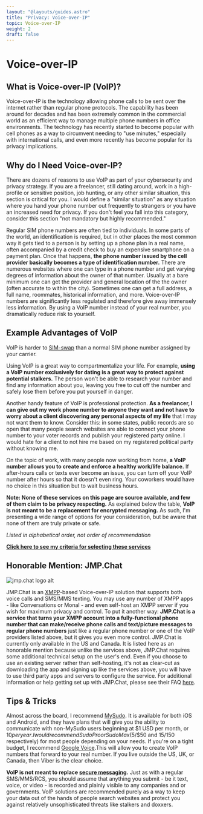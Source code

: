 ```yaml
---
layout: "@layouts/guides.astro"
title: "Privacy: Voice-over-IP"
topic: Voice-over-IP
weight: 2
draft: false
---
```



# Voice-over-IP

## What is Voice-over-IP (VoIP)?

Voice-over-IP is the technology allowing phone calls to be sent over the internet rather than regular phone protocols. The capability has been around for decades and has been extremely common in the commercial world as an efficient way to manage multiple phone numbers in office environments. The technology has recently started to become popular with cell phones as a way to circumvent needing to "use minutes," especially with international calls, and even more recently has become popular for its privacy implications.

## Why do I Need Voice-over-IP?

There are dozens of reasons to use VoIP as part of your cybersecurity and privacy strategy. If you are a freelancer, still dating around, work in a high-profile or sensitive position, job hunting, or any other similar situation, this section is critical for you. I would define a "similar situation" as any situation where you hand your phone number out frequently to strangers or you have an increased need for privacy. If you don't feel you fall into this category, consider this section "not mandatory but highly recommended."

Regular SIM phone numbers are often tied to individuals. In some parts of the world, an identification is required, but in other places the most common way it gets tied to a person is by setting up a phone plan in a real name, often accompanied by a credit check to buy an expensive smartphone on a payment plan. Once that happens, **the phone number issued by the cell provider basically becomes a type of identification number.** There are numerous websites where one can type in a phone number and get varying degrees of information about the owner of that number. Usually at a bare minimum one can get the provider and general location of the the owner (often accurate to within the city). Sometimes one can get a full address, a full name, roommates, historical information, and more. Voice-over-IP numbers are significantly less regulated and therefore give away immensely less information. By using a VoIP number instead of your real number, you dramatically reduce risk to yourself.

## Example Advantages of VoIP

VoIP is harder to [SIM-swap](https://us.norton.com/blog/mobile/sim-swap-fraud) than a normal SIM phone number assigned by your carrier.

Using VoIP is a great way to compartmentalize your life. For example, **using a VoIP number exclusively for dating is a great way to protect against potential stalkers.** The person won't be able to research your number and find any information about you, leaving you free to cut off the number and safely lose them before you put yourself in danger.

Another handy feature of VoIP is professional protection. **As a freelancer, I can give out my work phone number to anyone they want and not have to worry about a client discovering any personal aspects of my life** that I may not want them to know. Consider this: in some states, public records are so open that many people search websites are able to connect your phone number to your voter records and publish your registered party online. I would hate for a client to not hire me based on my registered political party without knowing me.

On the topic of work, with many people now working from home, **a VoIP number allows you to create and enforce a healthy work/life balance.** If after-hours calls or texts ever become an issue, you can turn off your VoIP number after hours so that it doesn't even ring. Your coworkers would have no choice in this situation but to wait business hours.

**Note: None of these services on this page are source available, and few of them claim to be privacy respecting.** As explained below the table, **VoIP is not meant to be a replacement for encrypted messaging.** As such, I'm presenting a wide range of options for your consideration, but be aware that none of them are truly private or safe.

_Listed in alphabetical order, not order of recommendation_

<ProsAndCons data={data} headingLevel={4} />

**[Click here to see my criteria for selecting these services](/criteria#voip)**

## Honorable Mention: JMP.Chat

<img
  src="/images/logos/jmp.png"
  alt="jmp.chat logo alt"
  class="float-left mx-6 w-24"
/>

JMP.Chat is an [XMPP](https://xmpp.org/)-based Voice-over-IP solution that supports both voice calls and SMS/MMS texting. You may use any number of XMPP apps - like Conversations or Monal - and even self-host an XMPP server if you wish for maximum privacy and control. To put it another way: **JMP.Chat is a service that turns your XMPP account into a fully-functional phone number that can make/receive phone calls and text/picture messages to regular phone numbers** just like a regular phone number or one of the VoIP providers listed above, but it gives you even more control. JMP.Chat is currently only available in the US and Canada. It is listed here as an honorable mention because unlike the services above, JMP.Chat requires some additional technical setup on the user's end. Even if you choose to use an existing server rather than self-hosting, it's not as clear-cut as downloading the app and signing up like the services above, you will have to use third party apps and servers to configure the service. For additional information or help getting set up with JMP.Chat, please see their FAQ [here](https://jmp.chat/faq/).

## Tips & Tricks

Almost across the board, I recommend [MySudo](https://mysudo.com/). It is available for both iOS and Android, and they have plans that will give you the ability to communicate with non-MySudo users beginning at $1 USD per month, or $10 per year. I would recommend SudoPro or SudoMax ($5/$50 and $15/$150 respectively) for most people depending on your needs. If you're on a tight budget, I recommend [Google Voice](https://www.google.com/voice).This will allow you to create VoIP numbers that forward to your real number. If you live outside the US, UK, or Canada, then Viber is the clear choice.

**VoIP is not meant to replace [secure messaging](/guides/less-important/messaging).** Just as with a regular SMS/MMS/RCS, you should assume that anything you submit - be it text, voice, or video - is recorded and plainly visible to any companies and or governments. VoIP solutions are recommended purely as a way to keep your data out of the hands of people search websites and protect you against relatively unsophisticated threats like stalkers and doxxers.
